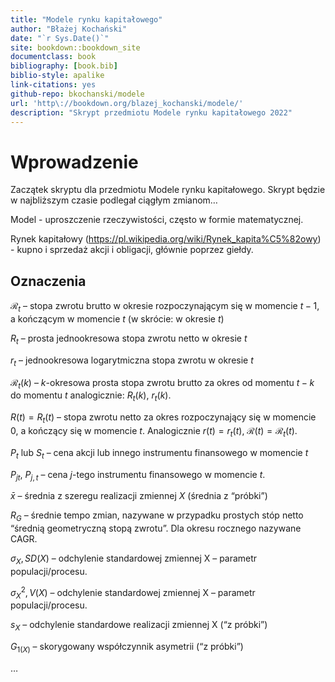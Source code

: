 ```yaml
--- 
title: "Modele rynku kapitałowego"
author: "Błażej Kochański"
date: "`r Sys.Date()`"
site: bookdown::bookdown_site
documentclass: book
bibliography: [book.bib]
biblio-style: apalike
link-citations: yes
github-repo: bkochanski/modele
url: 'http\://bookdown.org/blazej_kochanski/modele/'
description: "Skrypt przedmiotu Modele rynku kapitałowego 2022"
---
```


# Wprowadzenie {-}

Zaczątek skryptu dla przedmiotu Modele rynku kapitałowego. Skrypt będzie w najbliższym czasie podlegał ciągłym zmianom...

Model - uproszczenie rzeczywistości, często w formie matematycznej.  

Rynek kapitałowy (<https://pl.wikipedia.org/wiki/Rynek_kapita%C5%82owy>) - kupno i sprzedaż akcji i obligacji, głównie poprzez giełdy. 

## Oznaczenia {-}

$\mathcal{R}_t$ -- stopa zwrotu brutto w okresie rozpoczynającym się w momencie $t-1$, a kończącym w momencie $t$ (w skrócie: w okresie $t$)

$R_t$ -- prosta jednookresowa stopa zwrotu netto w okresie $t$

$r_t$ -- jednookresowa logarytmiczna stopa zwrotu w okresie $t$

$\mathcal{R}_t(k)$ -- $k$-okresowa prosta stopa zwrotu brutto za okres od momentu $t-k$ do momentu $t$
analogicznie: $R_t(k)$, $r_t(k)$. 

$R(t) = R_t(t)$ -- stopa zwrotu netto za okres rozpoczynający się w momencie $0$, a kończący się w momencie $t$. Analogicznie $r(t) = r_t(t)$, $\mathcal{R}(t) = \mathcal{R}_t(t)$.

$P_t$ lub $S_t$ -- cena akcji lub innego instrumentu finansowego w momencie $t$

$P_{jt}$, $P_{j,t}$ -- cena $j$-tego instrumentu finansowego w momencie $t$.

$\bar{x}$ -- średnia z szeregu realizacji zmiennej $X$ (średnia z "próbki")

$R_G$ -- średnie tempo zmian, nazywane w przypadku prostych stóp netto "średnią geometryczną stopą zwrotu". Dla okresu rocznego nazywane CAGR. 

$\sigma_X, SD(X)$ -- odchylenie standardowej zmiennej X -- parametr populacji/procesu.

$\sigma^2_X, V(X)$ -- odchylenie standardowej zmiennej X -- parametr populacji/procesu. 

$s_X$ -- odchylenie standardowe realizacji zmiennej X ("z próbki")

$G_{1(X)}$ -- skorygowany współczynnik asymetrii ("z próbki")

...





